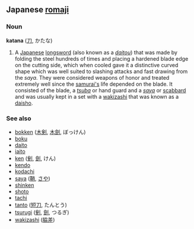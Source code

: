 ==Japanese [[romaji]]==
===Noun===
'''katana''' ([[刀]], かたな)

#A [[Japanese]] [[longsword]] (also known as a ''[[daitou]]'') that was made by folding the steel hundreds of times and placing a hardened blade edge on the cutting side, which when cooled gave it a distinctive curved shape which was well suited to slashing attacks and fast drawing from the ''saya''.  They were considered weapons of honor and treated extremely well since the [[samurai|samurai's]] life depended on the blade.  It consisted of the blade, a ''[[tsuba]]'' or hand guard and a ''[[saya]]'' or [[scabbard]] and was usually kept in a set with a [[wakizashi]] that was known as a [[daisho]].

===See also===
*[[bokken]] ([[木剣]], [[木劍]], ぼっけん)
*[[boku]]
*[[daito]]
*[[iaito]]
*[[ken]] ([[剣]], [[劍]], けん)
*[[kendo]]
*[[kodachi]]
*[[saya]] ([[鞘]], [[さや]])
*[[shinken]]
*[[shoto]]
*[[tachi]]
*[[tanto]] ([[短刀]], たんとう)
*[[tsurugi]] ([[剣]], [[劍]], つるぎ)
*[[wakizashi]] ([[脇差]])